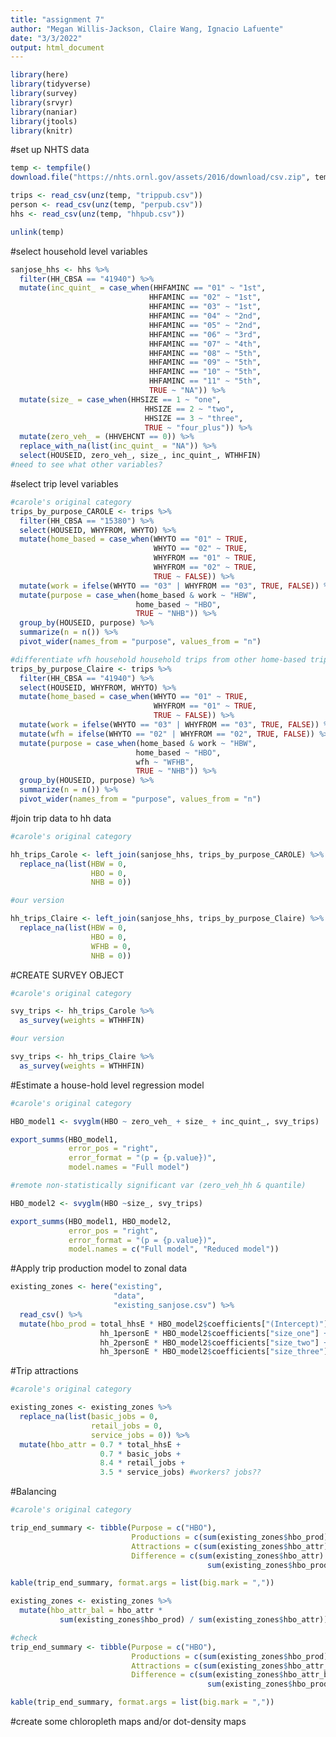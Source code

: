 ```yaml
---
title: "assignment 7"
author: "Megan Willis-Jackson, Claire Wang, Ignacio Lafuente"
date: "3/3/2022"
output: html_document
---
```


```r
library(here)
library(tidyverse)
library(survey)
library(srvyr)
library(naniar)
library(jtools)
library(knitr)
```


#set up NHTS data
```r
temp <- tempfile()
download.file("https://nhts.ornl.gov/assets/2016/download/csv.zip", temp)

trips <- read_csv(unz(temp, "trippub.csv"))
person <- read_csv(unz(temp, "perpub.csv"))
hhs <- read_csv(unz(temp, "hhpub.csv"))

unlink(temp)
```


#select household level variables
```r
sanjose_hhs <- hhs %>%
  filter(HH_CBSA == "41940") %>%
  mutate(inc_quint_ = case_when(HHFAMINC == "01" ~ "1st",
                               HHFAMINC == "02" ~ "1st",
                               HHFAMINC == "03" ~ "1st",
                               HHFAMINC == "04" ~ "2nd",
                               HHFAMINC == "05" ~ "2nd",
                               HHFAMINC == "06" ~ "3rd",
                               HHFAMINC == "07" ~ "4th",
                               HHFAMINC == "08" ~ "5th",
                               HHFAMINC == "09" ~ "5th",
                               HHFAMINC == "10" ~ "5th",
                               HHFAMINC == "11" ~ "5th",
                               TRUE ~ "NA")) %>%
  mutate(size_ = case_when(HHSIZE == 1 ~ "one",
                              HHSIZE == 2 ~ "two",
                              HHSIZE == 3 ~ "three",
                              TRUE ~ "four_plus")) %>%
  mutate(zero_veh_ = (HHVEHCNT == 0)) %>%
  replace_with_na(list(inc_quint_ = "NA")) %>%
  select(HOUSEID, zero_veh_, size_, inc_quint_, WTHHFIN) 
#need to see what other variables?
```

#select trip level variables
```r

#carole's original category
trips_by_purpose_CAROLE <- trips %>% 
  filter(HH_CBSA == "15380") %>%
  select(HOUSEID, WHYFROM, WHYTO) %>%
  mutate(home_based = case_when(WHYTO == "01" ~ TRUE,
                                WHYTO == "02" ~ TRUE,
                                WHYFROM == "01" ~ TRUE,
                                WHYFROM == "02" ~ TRUE,
                                TRUE ~ FALSE)) %>%
  mutate(work = ifelse(WHYTO == "03" | WHYFROM == "03", TRUE, FALSE)) %>%
  mutate(purpose = case_when(home_based & work ~ "HBW",
                            home_based ~ "HBO",
                            TRUE ~ "NHB")) %>%
  group_by(HOUSEID, purpose) %>%
  summarize(n = n()) %>%
  pivot_wider(names_from = "purpose", values_from = "n") 

#differentiate wfh household household trips from other home-based trip
trips_by_purpose_Claire <- trips %>% 
  filter(HH_CBSA == "41940") %>%
  select(HOUSEID, WHYFROM, WHYTO) %>%
  mutate(home_based = case_when(WHYTO == "01" ~ TRUE,
                                WHYFROM == "01" ~ TRUE,
                                TRUE ~ FALSE)) %>%
  mutate(work = ifelse(WHYTO == "03" | WHYFROM == "03", TRUE, FALSE)) %>%
  mutate(wfh = ifelse(WHYTO == "02" | WHYFROM == "02", TRUE, FALSE)) %>%
  mutate(purpose = case_when(home_based & work ~ "HBW",
                            home_based ~ "HBO",
                            wfh ~ "WFHB",
                            TRUE ~ "NHB")) %>%
  group_by(HOUSEID, purpose) %>%
  summarize(n = n()) %>%
  pivot_wider(names_from = "purpose", values_from = "n") 

```

#join trip data to hh data

```r

#carole's original category

hh_trips_Carole <- left_join(sanjose_hhs, trips_by_purpose_CAROLE) %>%
  replace_na(list(HBW = 0,
                  HBO = 0,
                  NHB = 0))

#our version

hh_trips_Claire <- left_join(sanjose_hhs, trips_by_purpose_Claire) %>%
  replace_na(list(HBW = 0,
                  HBO = 0,
                  WFHB = 0,
                  NHB = 0))


```

#CREATE SURVEY OBJECT

```r

#carole's original category

svy_trips <- hh_trips_Carole %>%
  as_survey(weights = WTHHFIN)

#our version

svy_trips <- hh_trips_Claire %>%
  as_survey(weights = WTHHFIN)

```

#Estimate a house-hold level regression model

```r

#carole's original category

HBO_model1 <- svyglm(HBO ~ zero_veh_ + size_ + inc_quint_, svy_trips)

export_summs(HBO_model1, 
             error_pos = "right", 
             error_format = "(p = {p.value})",
             model.names = "Full model")

#remote non-statistically significant var (zero_veh_hh & quantile)

HBO_model2 <- svyglm(HBO ~size_, svy_trips)

export_summs(HBO_model1, HBO_model2,
             error_pos = "right", 
             error_format = "(p = {p.value})",
             model.names = c("Full model", "Reduced model"))
```

#Apply trip production model to zonal data

```r

existing_zones <- here("existing",
                       "data",
                       "existing_sanjose.csv") %>%
  read_csv() %>%
  mutate(hbo_prod = total_hhsE * HBO_model2$coefficients["(Intercept)"] +
                    hh_1personE * HBO_model2$coefficients["size_one"] +
                    hh_2personE * HBO_model2$coefficients["size_two"] +
                    hh_3personE * HBO_model2$coefficients["size_three"])


```

#Trip attractions

```r

#carole's original category

existing_zones <- existing_zones %>%
  replace_na(list(basic_jobs = 0,
                  retail_jobs = 0, 
                  service_jobs = 0)) %>%
  mutate(hbo_attr = 0.7 * total_hhsE +
                    0.7 * basic_jobs +
                    8.4 * retail_jobs +
                    3.5 * service_jobs) #workers? jobs??

```

#Balancing

```r

#carole's original category

trip_end_summary <- tibble(Purpose = c("HBO"),
                           Productions = c(sum(existing_zones$hbo_prod)),
                           Attractions = c(sum(existing_zones$hbo_attr)),
                           Difference = c(sum(existing_zones$hbo_attr) - 
                                            sum(existing_zones$hbo_prod)))

kable(trip_end_summary, format.args = list(big.mark = ","))

existing_zones <- existing_zones %>%
  mutate(hbo_attr_bal = hbo_attr * 
           sum(existing_zones$hbo_prod) / sum(existing_zones$hbo_attr))

#check
trip_end_summary <- tibble(Purpose = c("HBO"),
                           Productions = c(sum(existing_zones$hbo_prod)),
                           Attractions = c(sum(existing_zones$hbo_attr_bal)),
                           Difference = c(sum(existing_zones$hbo_attr_bal) - 
                                            sum(existing_zones$hbo_prod)))

kable(trip_end_summary, format.args = list(big.mark = ","))
```

#create some chloropleth maps and/or dot-density maps

